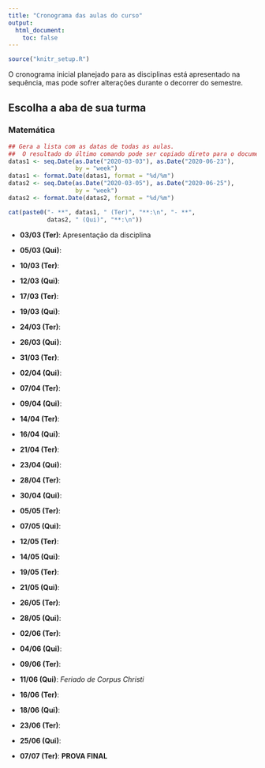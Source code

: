 ```yaml
---
title: "Cronograma das aulas do curso"
output: 
  html_document:
    toc: false
---
```


```r
source("knitr_setup.R")
```


O cronograma inicial planejado para as disciplinas 
está apresentado na sequência, mas pode sofrer alterações durante o 
decorrer do semestre.

## Escolha a aba de sua turma {.tabset}

### Matemática

```r
## Gera a lista com as datas de todas as aulas. 
##  O resultado do último comando pode ser copiado direto para o documento
datas1 <- seq.Date(as.Date("2020-03-03"), as.Date("2020-06-23"),
                   by = "week")
datas1 <- format.Date(datas1, format = "%d/%m")
datas2 <- seq.Date(as.Date("2020-03-05"), as.Date("2020-06-25"),
                   by = "week")
datas2 <- format.Date(datas2, format = "%d/%m")

cat(paste0("- **", datas1, " (Ter)", "**:\n", "- **",
           datas2, " (Qui)", "**:\n"))
```

- **03/03 (Ter)**: Apresentação da disciplina
- **05/03 (Qui)**: 
 - **10/03 (Ter)**: 
- **12/03 (Qui)**: 
 - **17/03 (Ter)**: 
- **19/03 (Qui)**: 
 - **24/03 (Ter)**: 
- **26/03 (Qui)**: 
 - **31/03 (Ter)**: 
- **02/04 (Qui)**: 
 - **07/04 (Ter)**: 
- **09/04 (Qui)**: 
 - **14/04 (Ter)**: 
- **16/04 (Qui)**: 
 - **21/04 (Ter)**: 
- **23/04 (Qui)**: 
 - **28/04 (Ter)**: 
- **30/04 (Qui)**: 
 - **05/05 (Ter)**: 
- **07/05 (Qui)**: 
 - **12/05 (Ter)**: 
- **14/05 (Qui)**: 
 - **19/05 (Ter)**: 
- **21/05 (Qui)**:  
 - **26/05 (Ter)**: 
- **28/05 (Qui)**: 
 - **02/06 (Ter)**: 
 - **04/06 (Qui)**: 
 - **09/06 (Ter)**: 
- **11/06 (Qui)**: *Feriado de Corpus Christi*
 - **16/06 (Ter)**: 
- **18/06 (Qui)**:  
 - **23/06 (Ter)**: 
- **25/06 (Qui)**: 

- **07/07 (Ter)**: **PROVA FINAL**



